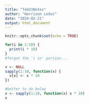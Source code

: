 ```yaml
---
title: "feb21Notes"
author: "Harrison Leduc"
date: "2024-02-21"
output: html_document
---
```


```r
knitr::opts_chunk$set(echo = TRUE)
```


```r
for(i in 1:10) {
  print(i * 10)
}
#forgot the 'i in' portion...

v <- NULL
sapply(1:10, function(x) {
  v[x] <- x * 10
})

#better to do below
v <- sapply(1:10, function(x) x * 10)
v


```
